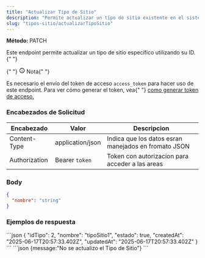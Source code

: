 ```yaml
---
title: "Actualizar Tipo de Sitio"
description: "Permite actualizar un tipo de sitio existente en el sistema."
slug: "tipos-sitio/actualizarTipoSitio"
---
```



<p>
  <strong>Método: </strong>
  <span class="sl-badge note small astro-avdet4wd">PATCH</span>
</p>
Este endpoint permite actualizar un tipo de sitio específico utilizando su ID.
<Tabs>
  <TabItem label="Endpoint">
    <ApiEndpoint url={`${API_BASE_URL}/tipos_sitio/update/:id`} />
  </TabItem>
</Tabs>

<aside aria-label="Nota" class="starlight-aside starlight-aside--note">
  {" "}
  <p class="starlight-aside__title" aria-hidden="true">
    {" "}
    <svg
      aria-hidden="true"
      class="starlight-aside__icon astro-c6vsoqas"
      width="16"
      height="16"
      viewBox="0 0 24 24"
      fill="currentColor"
      style="--sl-icon-size: 1em;"
    >
      <path d="M12 11a1 1 0 0 0-1 1v4a1 1 0 0 0 2 0v-4a1 1 0 0 0-1-1Zm.38-3.92a1 1 0 0 0-.76 0 1 1 0 0 0-.33.21 1.15 1.15 0 0 0-.21.33 1 1 0 0 0 .21 1.09c.097.088.209.16.33.21A1 1 0 0 0 13 8a1.05 1.05 0 0 0-.29-.71 1 1 0 0 0-.33-.21ZM12 2a10 10 0 1 0 0 20 10 10 0 0 0 0-20Zm0 18a8 8 0 1 1 0-16.001A8 8 0 0 1 12 20Z"></path>
    </svg>
    Nota{" "}
  </p>
  Es necesario el envío del token de acceso <code>access_token</code> para hacer
  uso de este endpoint. Para ver cómo generar el token, vea{" "}
  <a href="/usuarios/login">como generar token de acceso.</a>
</aside>

<h3>Encabezados de Solicitud</h3>

| Encabezado    | Valor            | Descripcion                                          |
| ------------- | ---------------- | ---------------------------------------------------- |
| Content-Type  | application/json | Indica que los datos esran manejados en fromato JSON |
| Authorization | Bearer `token`   | Token con autorizacion para acceder a las areas      |

### Body

```json
{
  "nombre": "string"
}
```

<h3>Ejemplos de respuesta</h3>

<Tabs>
  <TabItem label="Status 200">
  ```json
    {
        "idTipo": 2,
        "nombre": "tipoSitio1",
        "estado": true,
        "createdAt": "2025-06-17T20:57:33.402Z",
        "updatedAt": "2025-06-17T20:57:33.402Z"
    }
  ```
  </TabItem>

  <TabItem label="Status 400">
  ```json
  {message:"No se actualizo el Tipo de Sitio"}
  ```
  </TabItem>
</Tabs>
